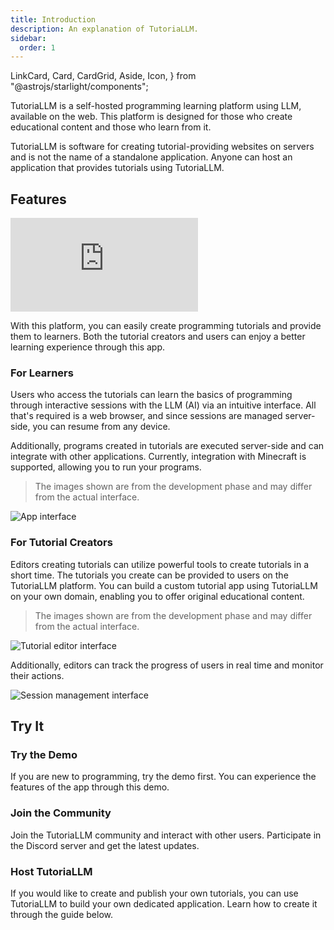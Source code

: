 ```yaml
---
title: Introduction
description: An explanation of TutoriaLLM.
sidebar:
  order: 1
---
```


  LinkCard,
  Card,
  CardGrid,
  Aside,
  Icon,
} from "@astrojs/starlight/components";

TutoriaLLM is a self-hosted programming learning platform using LLM, available on the web. This platform is designed for those who create educational content and those who learn from it.

<Aside type="caution" title="Caution">
  TutoriaLLM is software for creating tutorial-providing websites on servers and
  is not the name of a standalone application. Anyone can host an application
  that provides tutorials using TutoriaLLM.
</Aside>

## Features

<iframe
  class="iframe-video"
  src="https://www.youtube.com/embed/zVqjqdK0cPQ?si=DrO7nj0r4YHptH-A"
  title="YouTube video player"
  frameborder="0"
  allow="accelerometer; autoplay; clipboard-write; encrypted-media; gyroscope; picture-in-picture; web-share"
  referrerpolicy="strict-origin-when-cross-origin"
  allowfullscreen
></iframe>

With this platform, you can easily create programming tutorials and provide them to learners. Both the tutorial creators and users can enjoy a better learning experience through this app.

### For Learners

Users who access the tutorials can learn the basics of programming through interactive sessions with the LLM (AI) via an intuitive interface. All that's required is a web browser, and since sessions are managed server-side, you can resume from any device.

Additionally, programs created in tutorials are executed server-side and can integrate with other applications. Currently, integration with Minecraft is supported, allowing you to run your programs.

> The images shown are from the development phase and may differ from the actual interface.

![App interface](../../../media/images/app.png)

### For Tutorial Creators

Editors creating tutorials can utilize powerful tools to create tutorials in a short time. The tutorials you create can be provided to users on the TutoriaLLM platform.
You can build a custom tutorial app using TutoriaLLM on your own domain, enabling you to offer original educational content.

> The images shown are from the development phase and may differ from the actual interface.

![Tutorial editor interface](../../../media/images/tutorialEditor.png)

Additionally, editors can track the progress of users in real time and monitor their actions.

![Session management interface](../../../media/images/sessionManager.png)

## Try It

### Try the Demo

If you are new to programming, try the demo first. You can experience the features of the app through this demo.

<LinkCard
  title="Try the Demo"
  description="Experience the TutoriaLLM demo."
  href="https://demo.tutoriaLLM.com"
/>
 

### Join the Community

Join the TutoriaLLM community and interact with other users. Participate in the Discord server and get the latest updates.

<LinkCard
  title="Discord Server"
  description="Join the TutoriaLLM community."
  href="https://discord.gg/zxuREnWVXC"
/>

### Host TutoriaLLM

If you would like to create and publish your own tutorials, you can use TutoriaLLM to build your own dedicated application. Learn how to create it through the guide below.

<LinkCard
  title="Development - Quick Start"
  description="Learn how to create an application using TutoriaLLM."
  href="/en/developer/host"
/>
